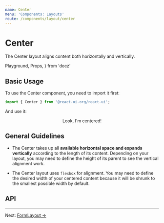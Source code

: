 ```yaml
---
name: Center
menu: 'Components: Layouts'
route: /components/layout/center
---
```


# Center

The Center layout aligns content both horizontally and vertically.

  Playground,
  Props,
} from 'docz'

## Basic Usage

To use the Center component, you need to import it first:

```js
import { Center } from '@react-ui-org/react-ui';
```

And use it:

<Playground>
  <Placeholder height="200px" bordered>
    <Center>
      <Placeholder bordered>
        Look, I&apos;m centered!
      </Placeholder>
    </Center>
  </Placeholder>
</Playground>

## General Guidelines

- The Center takes up all **available horizontal space and expands vertically**
  according to the length of its content. Depending on your layout, you may need
  to define the height of its parent to see the vertical alignment work.

- The Center layout uses `flexbox` for alignment. You may need to define the
  desired width of your centered content because it will be shrunk to the
  smallest possible width by default.

## API

<Props of={Center} />

---

Next: [FormLayout →](/components/layout/form-layout)
